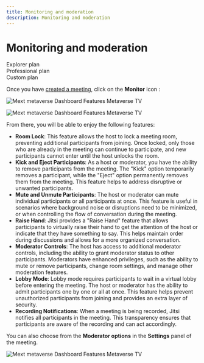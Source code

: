 ```yaml
---
title: Monitoring and moderation
description: Monitoring and moderation
---
```


# Monitoring and moderation

<div class="flex-row">
  <div class="plan">Explorer plan</div>
  <div class="plan">Professional plan</div>
  <div class="plan">Custom plan</div>
</div>

Once you have [created a meeting](/docs/metaverse/manage-your-events/video-meetings/create-a-meeting), click on the **Monitor** icon :

![Mext metaverse Dashboard Features Metaverse TV](/img/metaverse/mext-meeting-monitor-m.png)

![Mext metaverse Dashboard Features Metaverse TV](/img/metaverse/mext-meeting-monitor-record.png)

From there, you will be able to enjoy the following features:

- **Room Lock**: This feature allows the host to lock a meeting room, preventing additional participants from joining. Once locked, only those who are already in the meeting can continue to participate, and new participants cannot enter until the host unlocks the room.
- **Kick and Eject Participants**: As a host or moderator, you have the ability to remove participants from the meeting. The "Kick" option temporarily removes a participant, while the "Eject" option permanently removes them from the meeting. This feature helps to address disruptive or unwanted participants.
- **Mute and Unmute Participants**: The host or moderator can mute individual participants or all participants at once. This feature is useful in scenarios where background noise or disruptions need to be minimized, or when controlling the flow of conversation during the meeting.
- **Raise Hand**: Jitsi provides a "Raise Hand" feature that allows participants to virtually raise their hand to get the attention of the host or indicate that they have something to say. This helps maintain order during discussions and allows for a more organized conversation.
- **Moderator Controls**: The host has access to additional moderator controls, including the ability to grant moderator status to other participants. Moderators have enhanced privileges, such as the ability to mute or remove participants, change room settings, and manage other moderation features.
- **Lobby Mode**: Lobby mode requires participants to wait in a virtual lobby before entering the meeting. The host or moderator has the ability to admit participants one by one or all at once. This feature helps prevent unauthorized participants from joining and provides an extra layer of security.
- **Recording Notifications**: When a meeting is being recorded, Jitsi notifies all participants in the meeting. This transparency ensures that participants are aware of the recording and can act accordingly.

You can also choose from the **Moderator options** in the **Settings** panel of the meeting.

![Mext metaverse Dashboard Features Metaverse TV](/img/metaverse/monitor-meeting-moderator.jpg)
